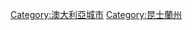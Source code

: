 {{Catnav|頁面分類|地理|各國地理|各國城市|澳大利亞城市}}
{{Catnav|頁面分類|人类社会|城市|各國城市|澳大利亞城市}}
{{Commonscat|Cities in Queensland}}

[[Category:澳大利亞城市|Category:澳大利亞城市]]
[[Category:昆士蘭州|Category:昆士蘭州]]